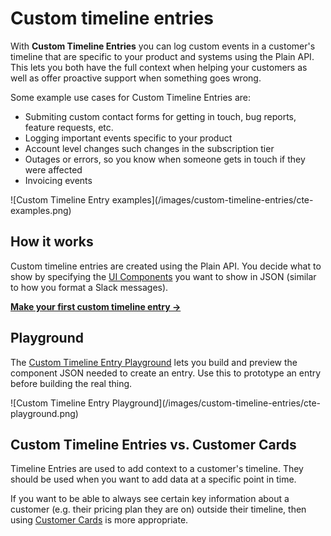 
# Custom timeline entries

With **Custom Timeline Entries** you can log custom events in a customer's timeline that are specific to your product and systems using the Plain API. This lets you both have the full context when helping your customers as well as offer proactive support when something goes wrong.

Some example use cases for Custom Timeline Entries are:

- Submiting custom contact forms for getting in touch, bug reports, feature requests, etc.
- Logging important events specific to your product
- Account level changes such changes in the subscription tier
- Outages or errors, so you know when someone gets in touch if they were affected
- Invoicing events

<ImageContainer>
  ![Custom Timeline Entry examples](/images/custom-timeline-entries/cte-examples.png)
</ImageContainer>

## How it works

Custom timeline entries are created using the Plain API. You decide what to show by specifying the [UI Components](/ui-components) you want to show in JSON (similar to how you format a Slack messages).

[**Make your first custom timeline entry →**](/custom-timeline-entries/documentation)

## Playground

The [Custom Timeline Entry Playground](https://app.plain.com/developer/custom-timeline-entry-playground/) lets you build and preview the component JSON needed to create an entry. Use this to prototype an entry before building the real thing.

<ImageContainer>
  ![Custom Timeline Entry Playground](/images/custom-timeline-entries/cte-playground.png)
</ImageContainer>

## Custom Timeline Entries vs. Customer Cards

Timeline Entries are used to add context to a customer's timeline. They should be used when you want to add data at a specific point in time.

If you want to be able to always see certain key information about a customer (e.g. their pricing plan they are on) outside their timeline, then using [Customer Cards](/customer-cards) is more appropriate.
